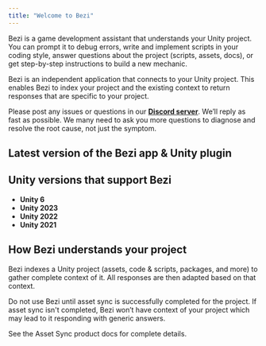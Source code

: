 ```yaml
---
title: "Welcome to Bezi"
---
```


Bezi is a game development assistant that understands your Unity project. You can prompt it to debug errors, write and implement scripts in your coding style, answer questions about the project (scripts, assets, docs), or get step-by-step instructions to build a new mechanic.

Bezi is an independent application that connects to your Unity project. This enables Bezi to index your project and the existing context to return responses that are specific to your project.

Please post any issues or questions in our [**Discord server**](https://discord.com/invite/UKWB46HTT9). We’ll reply as fast as possible. We many need to ask you more questions to diagnose and resolve the root cause, not just the symptom.

## Latest version of the Bezi app & Unity plugin

<Card title="Changelog" href="https://docs.bezi.com/bezi/product/changelog">
  
</Card>

## Unity versions that support Bezi

- **Unity 6**
- **Unity 2023**
- **Unity 2022**
- **Unity 2021** 

## How Bezi understands your project

Bezi indexes a Unity project (assets, code & scripts, packages, and more) to gather complete context of it. All responses are then adapted based on that context.

Do not use Bezi until asset sync is successfully completed for the project. If asset sync isn't completed, Bezi won’t have context of your project which may lead to it responding with generic answers.

See the Asset Sync product docs for complete details.

<Card title="Asset Sync documentation" icon="layer-group" iconType="solid" color="#000000" href="https://docs.bezi.com/bezi/product/asset-sync">
  
</Card>